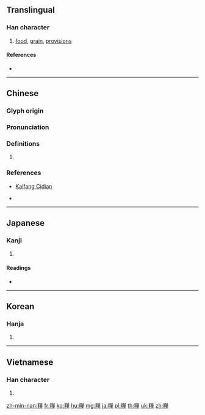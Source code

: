 {{character info/new}}
{{also|粮}}
==Translingual==

===Han character===
{{Han char|rn=119|rad=米|as=12|sn=18|four=96914|canj=FDAMG|ids=⿰米量}}

# [[food]], [[grain]], [[provision]]s

====References====
* {{Han ref|kx=0913.070|dkj=27132|dj=1340.140|hdz=53160.120|uh=7CE7|ud=31975|bh=C2B3|bd=49843}}

----

==Chinese==
{{zh-forms|s=粮}}

===Glyph origin===
{{Han etym}}

===Pronunciation===
{{zh-pron
|m=liáng
|c=loeng4
|h=pfs=liòng
|md=
|mn=liông/niû
|w=
|mc=y
|oc=y
|cat=
}}

===Definitions===
{{zh-hanzi}}

# {{rfdef|lang=zh}}

===References===
* {{qualifier|Min Nan}} [http://kaifangcidian.com/han/minnan/%E7%B3%A7 Kaifang Cidian]
* {{qualifier|Min Nan}} {{thcwd|12576}}

----

==Japanese==

===Kanji===
{{ja-kanji|grade=c|rs=米12}}

# {{defn|lang=ja|sort=米12}}

====Readings====
* {{ja-readings|on=[[りょう]] (ryō), [[ろう]] (rō)|kun=[[かて]] (kate)|nanori=}}

----

==Korean==

===Hanja===
{{ko-hanja|hangeul=[[량]]>[[양]]|eumhun=|rv=ryang>yang|mr=ryang>yang|y=lyang>yang}}

# {{defn|lang=ko|sort=米12}}

----

==Vietnamese==

===Han character===
{{vi-hantu|[[lương]]|rs=米12}}

# {{defn|lang=vi|sort=米12}}

[[zh-min-nan:糧]]
[[fr:糧]]
[[ko:糧]]
[[hu:糧]]
[[mg:糧]]
[[ja:糧]]
[[pl:糧]]
[[th:糧]]
[[uk:糧]]
[[zh:糧]]